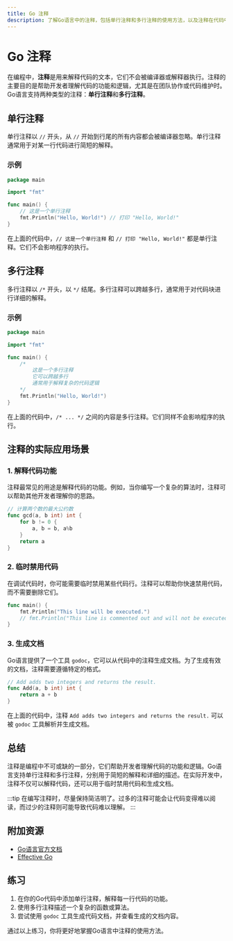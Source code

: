 ```yaml
---
title: Go 注释
description: 了解Go语言中的注释，包括单行注释和多行注释的使用方法，以及注释在代码中的实际应用场景。
---
```


# Go 注释

在编程中，**注释**是用来解释代码的文本，它们不会被编译器或解释器执行。注释的主要目的是帮助开发者理解代码的功能和逻辑，尤其是在团队协作或代码维护时。Go语言支持两种类型的注释：**单行注释**和**多行注释**。

## 单行注释

单行注释以 `//` 开头，从 `//` 开始到行尾的所有内容都会被编译器忽略。单行注释通常用于对某一行代码进行简短的解释。

### 示例

```go
package main

import "fmt"

func main() {
    // 这是一个单行注释
    fmt.Println("Hello, World!") // 打印 "Hello, World!"
}
```

在上面的代码中，`// 这是一个单行注释` 和 `// 打印 "Hello, World!"` 都是单行注释。它们不会影响程序的执行。

## 多行注释

多行注释以 `/*` 开头，以 `*/` 结尾。多行注释可以跨越多行，通常用于对代码块进行详细的解释。

### 示例

```go
package main

import "fmt"

func main() {
    /*
        这是一个多行注释
        它可以跨越多行
        通常用于解释复杂的代码逻辑
    */
    fmt.Println("Hello, World!")
}
```

在上面的代码中，`/* ... */` 之间的内容是多行注释。它们同样不会影响程序的执行。

## 注释的实际应用场景

### 1. 解释代码功能

注释最常见的用途是解释代码的功能。例如，当你编写一个复杂的算法时，注释可以帮助其他开发者理解你的思路。

```go
// 计算两个数的最大公约数
func gcd(a, b int) int {
    for b != 0 {
        a, b = b, a%b
    }
    return a
}
```

### 2. 临时禁用代码

在调试代码时，你可能需要临时禁用某些代码行。注释可以帮助你快速禁用代码，而不需要删除它们。

```go
func main() {
    fmt.Println("This line will be executed.")
    // fmt.Println("This line is commented out and will not be executed.")
}
```

### 3. 生成文档

Go语言提供了一个工具 `godoc`，它可以从代码中的注释生成文档。为了生成有效的文档，注释需要遵循特定的格式。

```go
// Add adds two integers and returns the result.
func Add(a, b int) int {
    return a + b
}
```

在上面的代码中，注释 `Add adds two integers and returns the result.` 可以被 `godoc` 工具解析并生成文档。

## 总结

注释是编程中不可或缺的一部分，它们帮助开发者理解代码的功能和逻辑。Go语言支持单行注释和多行注释，分别用于简短的解释和详细的描述。在实际开发中，注释不仅可以解释代码，还可以用于临时禁用代码和生成文档。

:::tip
在编写注释时，尽量保持简洁明了。过多的注释可能会让代码变得难以阅读，而过少的注释则可能导致代码难以理解。
:::

## 附加资源

- [Go语言官方文档](https://golang.org/doc/)
- [Effective Go](https://golang.org/doc/effective_go.html)

## 练习

1. 在你的Go代码中添加单行注释，解释每一行代码的功能。
2. 使用多行注释描述一个复杂的函数或算法。
3. 尝试使用 `godoc` 工具生成代码文档，并查看生成的文档内容。

通过以上练习，你将更好地掌握Go语言中注释的使用方法。